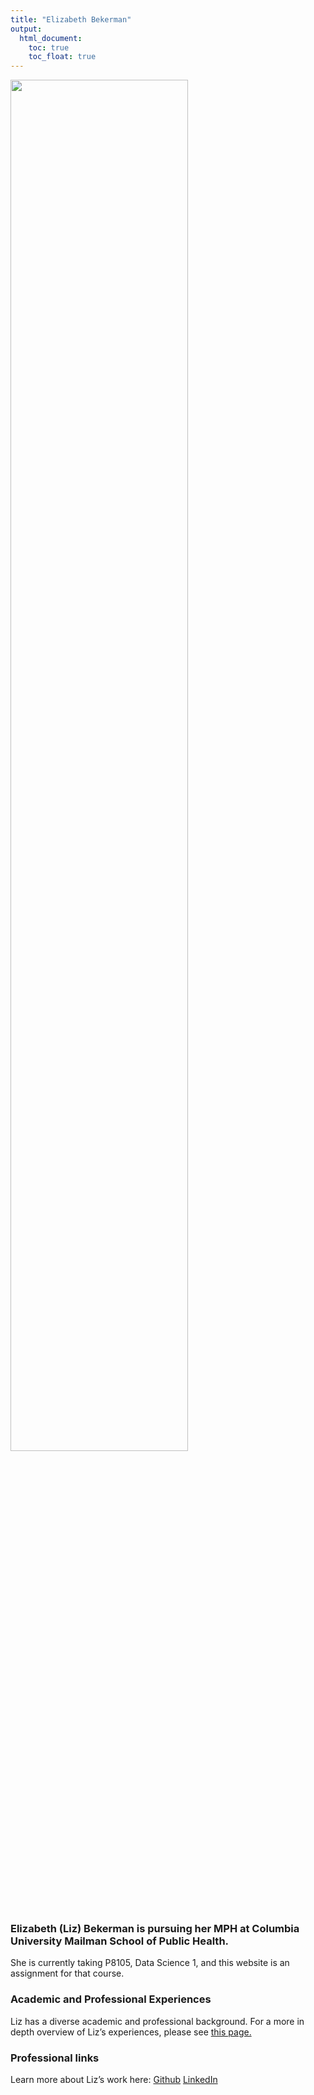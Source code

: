 ```yaml
---
title: "Elizabeth Bekerman"
output: 
  html_document:
    toc: true
    toc_float: true
---
```


<img src="grad.jpg" style="width:75%">

### Elizabeth (Liz) Bekerman is pursuing her MPH at Columbia University Mailman School of Public Health.

She is currently taking P8105, Data Science 1, and this website is an assignment for that course.

### Academic and Professional Experiences
Liz has a diverse academic and professional background. For a more in depth overview of Liz's experiences, please see 
[this page.](experience.html)

### Professional links
Learn more about Liz's work here:
[Github](https://github.com/eb3516)
[LinkedIn](https://www.linkedin.com/in/ehb1013/)
